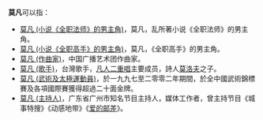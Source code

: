 '''莫凡'''可以指：
* [[莫凡_(小说《全职法师》的男主角)|莫凡 (小说《全职法师》的男主角)]]，莫凡，乱所著小说《全职法师》的男主角。
* [[莫凡_(小说《全职高手》的男主角)|莫凡 (小说《全职高手》的男主角)]]，莫凡，《全职高手》的男主角。
* [[莫凡_(作曲家)|莫凡 (作曲家)]]，中国广播艺术团作曲家。
* [[莫凡_(歌手)|莫凡 (歌手)]]，台灣歌手，[[凡人二重唱|凡人二重唱]]主要成员，詩人[[莫洛夫|莫洛夫]]之子。
* [[莫凡_(武術及太極運動員)|莫凡 (武術及太極運動員)]]，於一九九七至二零零二年期間，於全中國武術錦標賽及各項國際賽獲得超過二十面金牌。
* [[莫凡_(主持人)|莫凡 (主持人)]]，广东省广州市知名节目主持人，媒体工作者，曾主持节目《城事特搜》《动感地带》《[[爱的邮差|爱的邮差]]》。

{{Disambiguation|Fan|Cat=二字莫姓人名消歧义}}